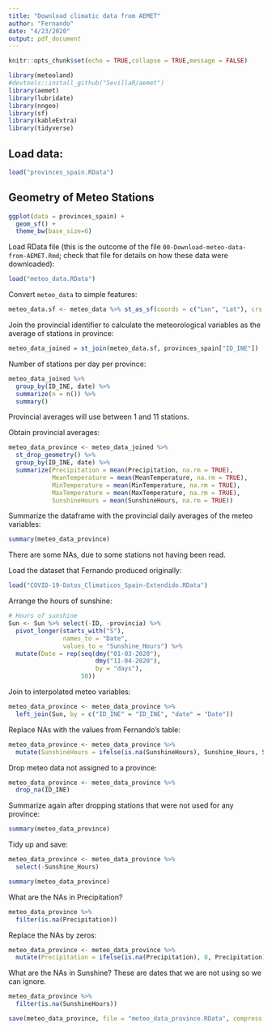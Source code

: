 ```yaml
---
title: "Download climatic data from AEMET"
author: "Fernando"
date: "4/23/2020"
output: pdf_document
---
```


```r
knitr::opts_chunk$set(echo = TRUE,collapse = TRUE,message = FALSE)
```

```r
library(meteoland)
#devtools::install_github("SevillaR/aemet")
library(aemet)
library(lubridate)
library(nngeo)
library(sf)
library(kableExtra)
library(tidyverse)
```

## Load data:

```r
load("provinces_spain.RData")
```


## Geometry of Meteo Stations

```r
ggplot(data = provinces_spain) +
  geom_sf() +
  theme_bw(base_size=6)
```

Load RData file (this is the outcome of the file `00-Download-meteo-data-from-AEMET.Rmd`; check that file for details on how these data were downloaded):
```r
load("meteo_data.RData")
```

Convert `meteo_data` to simple features:
```r
meteo_data.sf <- meteo_data %>% st_as_sf(coords = c("Lon", "Lat"), crs = 4326)
```

Join the provincial identifier to calculate the meteorological variables as the average of stations in province:
```r
meteo_data_joined = st_join(meteo_data.sf, provinces_spain["ID_INE"])
```

Number of stations per day per province:
```r
meteo_data_joined %>% 
  group_by(ID_INE, date) %>% 
  summarize(n = n()) %>%
  summary()
```

Provincial averages will use between 1 and 11 stations.

Obtain provincial averages:
```r
meteo_data_province <- meteo_data_joined %>% 
  st_drop_geometry() %>%
  group_by(ID_INE, date) %>%
  summarize(Precipitation = mean(Precipitation, na.rm = TRUE),
            MeanTemperature = mean(MeanTemperature, na.rm = TRUE),
            MinTemperature = mean(MinTemperature, na.rm = TRUE),
            MaxTemperature = mean(MaxTemperature, na.rm = TRUE),
            SunshineHours = mean(SunshineHours, na.rm = TRUE))
```

Summarize the dataframe with the provincial daily averages of the meteo variables: 
```r
summary(meteo_data_province)
```
There are some NAs, due to some stations not having been read.

Load the dataset that Fernando produced originally:
```r
load("COVID-19-Datos_Climaticos_Spain-Extendido.RData")
```

Arrange the hours of sunshine:
```r
# Hours of sunshine 
Sun <- Sun %>% select(-ID, -provincia) %>%
  pivot_longer(starts_with("S"), 
               names_to = "Date",
               values_to = "Sunshine_Hours") %>%
  mutate(Date = rep(seq(dmy("01-03-2020"), 
                        dmy("11-04-2020"), 
                        by = "days"), 
                    50))
```

Join to interpolated meteo variables:
```r
meteo_data_province <- meteo_data_province %>% 
  left_join(Sun, by = c("ID_INE" = "ID_INE", "date" = "Date"))
```

Replace NAs with the values from Fernando's table:
```r
meteo_data_province <- meteo_data_province %>%
  mutate(SunshineHours = ifelse(is.na(SunshineHours), Sunshine_Hours, SunshineHours))
```

Drop meteo data not assigned to a province:
```r
meteo_data_province <- meteo_data_province %>%
  drop_na(ID_INE)
```

Summarize again after dropping stations that were not used for any province:
```r
summary(meteo_data_province)
```

Tidy up and save:
```r
meteo_data_province <- meteo_data_province %>%
  select(-Sunshine_Hours)
```

```r
summary(meteo_data_province)
```

What are the NAs in Precipitation?
```r
meteo_data_province %>%
  filter(is.na(Precipitation))
```

Replace the NAs by zeros:
```r
meteo_data_province <- meteo_data_province %>%
  mutate(Precipitation = ifelse(is.na(Precipitation), 0, Precipitation))
```

What are the NAs in Sunshine? These are dates that we are not using so we can ignore.
```r
meteo_data_province %>%
  filter(is.na(SunshineHours))
```

```r

save(meteo_data_province, file = "meteo_data_province.RData", compress = "xz")
```


